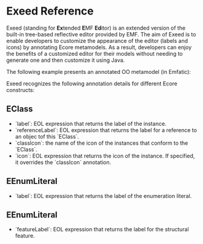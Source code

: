 =Exeed Reference=
 
Exeed (standing for '''Ex'''tended '''E'''MF '''Ed'''itor) is an extended version of the built-in tree-based reflective editor provided by EMF. The aim of Exeed is to enable developers to customize the appearance of the editor (labels and icons) by annotating Ecore metamodels. As a result, developers can enjoy the benefits of a customized editor for their models without needing to generate one and then customize it using Java.

The following example presents an annotated OO metamodel (in Emfatic):

{{{emf
package PersonHouseRelationship;

import "Houses";
import "Persons";

class PersonHouseRelationshipGroup {
  val PersonHouseRelationship[*] personHouseRelationships;
}

@exeed(label="return self.person.name + ' ' + self.type + ' ' + self.house.address;")
class PersonHouseRelationship {
  ref Persons.Person person;
  ref Houses.House house;
  attr PersonHouseRelationshipType type;
}

enum PersonHouseRelationshipType {
  Owns;
  Lets;
}
}}}

Exeed recognizes the following annotation details for different Ecore constructs:

==EClass==
* `label`: EOL expression that returns the label of the instance.
* `referenceLabel`: EOL expression that returns the label for a reference to an objec tof this `EClass`.
* `classIcon`: the name of the icon of the instances that conform to the `EClass`.
* `icon`: EOL expression that returns the icon of the instance. If specified, it overrides the `classIcon` annotation.
==EEnumLiteral==
* `label`: EOL expression that returns the label of the enumeration literal.
==EEnumLiteral==
* `featureLabel`: EOL expression that returns the label for the structural feature.